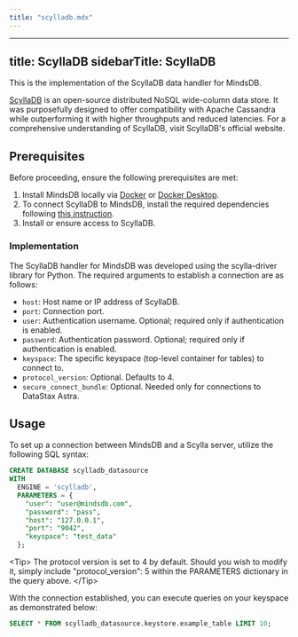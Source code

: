 ```yaml
---
title: "scylladb.mdx"
---
```


---
title: ScyllaDB
sidebarTitle: ScyllaDB
---

This is the implementation of the ScyllaDB data handler for MindsDB.

[ScyllaDB](https://www.scylladb.com/) is an open-source distributed NoSQL wide-column data store. It was purposefully designed to offer compatibility with Apache Cassandra while outperforming it with higher throughputs and reduced latencies. For a comprehensive understanding of ScyllaDB, visit ScyllaDB's official website.

## Prerequisites

Before proceeding, ensure the following prerequisites are met:

1. Install MindsDB locally via [Docker](/setup/self-hosted/docker) or [Docker Desktop](/setup/self-hosted/docker-desktop).
2. To connect ScyllaDB to MindsDB, install the required dependencies following [this instruction](/setup/self-hosted/docker#install-dependencies).
3. Install or ensure access to ScyllaDB.

### Implementation

The ScyllaDB handler for MindsDB was developed using the scylla-driver library for Python.
The required arguments to establish a connection are as follows:

- `host`: Host name or IP address of ScyllaDB.
- `port`: Connection port.
- `user`: Authentication username. Optional; required only if authentication is enabled.
- `password`: Authentication password. Optional; required only if authentication is enabled.
- `keyspace`: The specific keyspace (top-level container for tables) to connect to.
- `protocol_version`: Optional. Defaults to 4.
- `secure_connect_bundle`: Optional. Needed only for connections to DataStax Astra.

## Usage

To set up a connection between MindsDB and a Scylla server, utilize the following SQL syntax:

```sql
CREATE DATABASE scylladb_datasource
WITH
  ENGINE = 'scylladb',
  PARAMETERS = {
    "user": "user@mindsdb.com",
    "password": "pass",
    "host": "127.0.0.1",
    "port": "9042",
    "keyspace": "test_data"
  };
```

&lt;Tip&gt;
  The protocol version is set to 4 by default. Should you wish to modify it,
  simply include "protocol_version": 5 within the PARAMETERS dictionary in the
  query above.
&lt;/Tip&gt;

With the connection established, you can execute queries on your keyspace as demonstrated below:

```sql
SELECT * FROM scylladb_datasource.keystore.example_table LIMIT 10;
```
